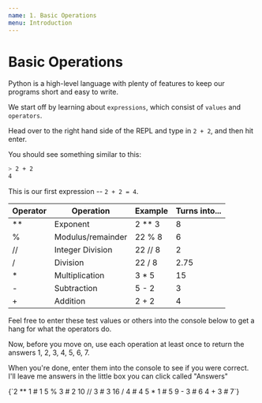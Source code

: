 ```yaml
---
name: 1. Basic Operations
menu: Introduction
---
```



# Basic Operations

Python is a high-level language with plenty of features to keep our programs short and easy to write.

We start off by learning about `expressions`, which consist of `values` and `operators`.

Head over to the right hand side of the REPL and type in `2 + 2`, and then hit enter.

<Repl />

You should see something similar to this:
```bash
> 2 + 2
4
```

This is our first expression -- `2 + 2 = 4`.

| Operator | Operation         | Example | Turns into...   |
|----------|-------------------|---------|-----------------|
| **       | Exponent          | 2 ** 3  | 8               |
| %        | Modulus/remainder | 22 % 8  | 6               |
| //       | Integer Division  | 22 // 8 | 2               |
| /        | Division          | 22 / 8  | 2.75            |
| *        | Multiplication    | 3 * 5   | 15              |
| -        | Subtraction       | 5 - 2   | 3               |
| +        | Addition          | 2 + 2   | 4               |

Feel free to enter these test values or others into the console below to get a hang for what the operators do.

<Repl />

Now, before you move on, use each operation at least once to return the answers 1, 2, 3, 4, 5, 6, 7.

When you're done, enter them into the console to see if you were correct.
I'll leave me answers in the little box you can click called "Answers"

<Answer summary="Answers">
{`2 ** 1 # 1
5 % 3 # 2
10 // 3 # 3
16 / 4 # 4
5 * 1 # 5
9 - 3 # 6
4 + 3 # 7`}
</Answer>
